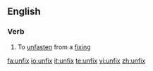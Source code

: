 ==English==

===Verb===
{{en-verb|unfixes|unfixing|unfixed}}

# To [[unfasten]] from a [[fixing]]

[[fa:unfix]]
[[io:unfix]]
[[it:unfix]]
[[te:unfix]]
[[vi:unfix]]
[[zh:unfix]]